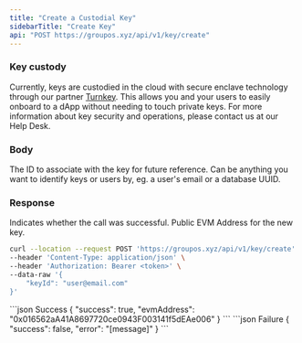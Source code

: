 ```yaml
---
title: "Create a Custodial Key"
sidebarTitle: "Create Key"
api: "POST https://groupos.xyz/api/v1/key/create"
---
```


### Key custody

Currently, keys are custodied in the cloud with secure enclave technology through our partner [Turnkey](https://www.turnkey.com/).
This allows you and your users to easily onboard to a dApp without needing to touch private keys. For more information about
key security and operations, please contact us at our Help Desk.

### Body

<ParamField body="keyId" type="string" required>
  The ID to associate with the key for future reference. Can be anything you
  want to identify keys or users by, eg. a user's email or a database UUID.
</ParamField>

### Response

<ResponseField name="success" type="boolean">
  Indicates whether the call was successful.
</ResponseField>

<ResponseField name="evmAddress" type="string">
  Public EVM Address for the new key.
</ResponseField>

<RequestExample>

```bash Example Request
curl --location --request POST 'https://groupos.xyz/api/v1/key/create' \
--header 'Content-Type: application/json' \
--header 'Authorization: Bearer <token>' \
--data-raw '{
    "keyId": "user@email.com"
}'
```

</RequestExample>

<ResponseExample>
  ```json Success
  {
    "success": true,
    "evmAddress": "0x016562aA41A8697720ce0943F003141f5dEAe006"
  }
  ```
  ```json Failure
  {
    "success": false,
    "error": "[message]"
  }
  ```
</ResponseExample>
